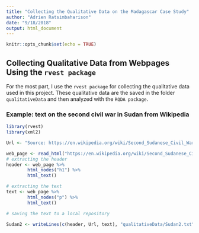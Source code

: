 ```yaml
---
title: "Collecting the Qualitative Data on the Madagascar Case Study"
author: "Adrien Ratsimbaharison"
date: "9/18/2018"
output: html_document
---
```


```r
knitr::opts_chunk$set(echo = TRUE)
```

## Collecting Qualitative Data from Webpages Using the `rvest package`

For the most part, I use the `rvest package` for collecting the qualitative data used in this project. These qualitative data are the saved in the folder `qualitativeData` and then analyzed with the `RQDA package`.


### Example: text on the second civil war in Sudan from Wikipedia

```r
library(rvest)
library(xml2)

Url <- "Source: https://en.wikipedia.org/wiki/Second_Sudanese_Civil_War"

web_page <- read_html("https://en.wikipedia.org/wiki/Second_Sudanese_Civil_War")
# extracting the header
header <- web_page %>%
        html_nodes("h1") %>%
        html_text()

# extracting the text
text <- web_page %>%
        html_nodes("p") %>%
        html_text()

# saving the text to a local repository

Sudan2 <- writeLines(c(header, Url, text), "qualitativeData/Sudan2.txt")

```


 